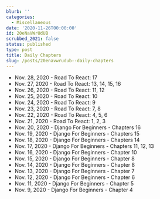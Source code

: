 ```yaml
---
blurb: ''
categories:
  - Miscellaneous
date: '2020-11-26T00:00:00'
id: 20eNaVWrUdUB
scrubbed_2021: false
status: published
type: post
title: Daily Chapters
slug: /posts/20enavwrudub--daily-chapters
---
```


- Nov. 28, 2020 - Road To React: 17
- Nov. 27, 2020 - Road To React: 13, 14, 15, 16
- Nov. 26, 2020 - Road To React: 11, 12
- Nov. 25, 2020 - Road To React: 10
- Nov. 24, 2020 - Road To React: 9
- Nov. 23, 2020 - Road To React: 7, 8
- Nov. 22, 2020 - Road To React: 4, 5, 6
- Nov. 21, 2020 - Road To React: 1, 2, 3 
- Nov. 20, 2020 - Django For Beginners - Chapters 16
- Nov. 19, 2020 - Django For Beginners - Chapters 15
- Nov. 18, 2020 - Django For Beginners - Chapters 14
- Nov. 17, 2020 - Django For Beginners - Chapters 11, 12, 13
- Nov. 16, 2020 - Django For Beginners - Chapter 10
- Nov. 15, 2020 - Django For Beginners - Chapter 8
- Nov. 14, 2020 - Django For Beginners - Chapter 8
- Nov. 13, 2020 - Django For Beginners - Chapter 7
- Nov. 12, 2020 - Django For Beginners - Chapter 6
- Nov. 11, 2020 - Django For Beginners - Chapter 5
- Nov. 9, 2020 - Django For Beginners - Chapter 4
